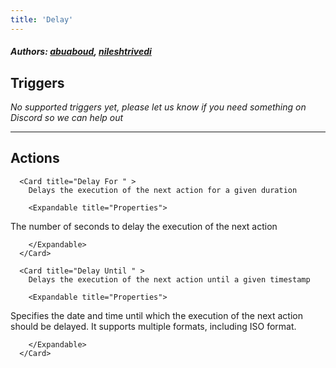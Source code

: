 ```yaml
---
title: 'Delay'
---
```


##### Authors: [abuaboud](https://github.com/abuaboud), [nileshtrivedi](https://github.com/nileshtrivedi)


## Triggers

*No supported triggers yet, please let us know if you need something on Discord so we can help out* 


---

## Actions


      <Card title="Delay For " >
        Delays the execution of the next action for a given duration

        <Expandable title="Properties">
          
<ResponseField name="Seconds" required type="Number">
The number of seconds to delay the execution of the next action
</ResponseField>
              
        </Expandable>
      </Card>
  
      <Card title="Delay Until " >
        Delays the execution of the next action until a given timestamp

        <Expandable title="Properties">
          
<ResponseField name="Date and Time" required type="Date_time">
Specifies the date and time until which the execution of the next action should be delayed. It supports multiple formats, including ISO format.
</ResponseField>
              
        </Expandable>
      </Card>
  
